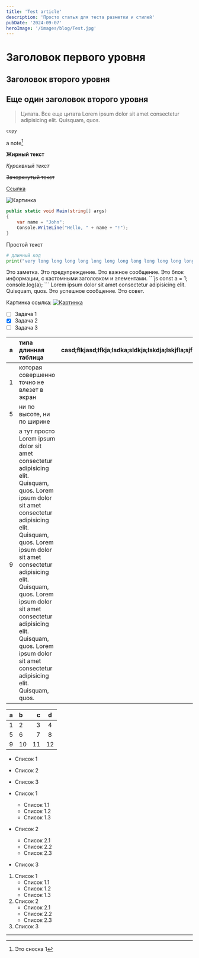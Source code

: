 ```yaml
---
title: 'Test article'
description: 'Просто статья для теста разметки и стилей'
pubDate: '2024-09-07'
heroImage: '/images/blog/Test.jpg'
---
```



# Заголовок первого уровня

## Заголовок второго уровня

## Еще один заголовок второго уровня

> Цитата. Все еще цитата Lorem ipsum dolor sit amet consectetur adipisicing elit. Quisquam, quos.

`copy`

a note[^1]

**Жирный текст**

*Курсивный текст*

~~Зачеркнутый текст~~

[Ссылка](https://www.google.com)

![Картинка](https://www.google.com/images/branding/googlelogo/1x/googlelogo_color_272x92dp.png)

```csharp
public static void Main(string[] args)
{
    var name = "John";
    Console.WriteLine("Hello, " + name + "!");
}
```

Простой текст

```python
# длинный код
print("very long long long long long long long long long long long long long long text")
```

<Note>
Это заметка.
</Note>

<Warning>
Это предупреждение.
</Warning>

<Important>
Это важное сообщение.
</Important>

<Info title="Info">
Это блок информации, с кастомными заголовком и элементами.
```js
const a = 1;
console.log(a);
```
Lorem ipsum dolor sit amet consectetur adipisicing elit. Quisquam, quos.
</Info>

<Success>
Это успешное сообщение.
</Success>

<Tip>
Это совет.
</Tip>

Картинка ссылка:
[![Картинка](https://www.google.com/images/branding/googlelogo/1x/googlelogo_color_272x92dp.png)](https://www.google.com)


- [ ] Задача 1
- [x] Задача 2
- [ ] Задача 3

| a | типа длинная таблица  |  casd;flkjasd;lfkja;lsdka;sldkja;lskdja;lskjfla;sjf;lajsf;lkasjfl;ajksdjf;alskjf;alsdfj |  d  |
| - | :- | -: | :-: |
| 1 | которая совершенно точно не влезет в экран  | 3  | 4   |
| 5 | ни по высоте, ни по ширине  | 7  | 8   |
| 9 | а тут просто Lorem ipsum dolor sit amet consectetur adipisicing elit. Quisquam, quos. Lorem ipsum dolor sit amet consectetur adipisicing elit. Quisquam, quos. Lorem ipsum dolor sit amet consectetur adipisicing elit. Quisquam, quos. Lorem ipsum dolor sit amet consectetur adipisicing elit. Quisquam, quos. Lorem ipsum dolor sit amet consectetur adipisicing elit. Quisquam, quos. | 11 | 12  |

| a | b  |  c |  d  |
| - | :- | -: | :-: |
| 1 | 2  | 3  | 4   |
| 5 | 6  | 7  | 8   |
| 9 | 10 | 11 | 12  |

* Список 1
* Список 2
* Список 3

* Список 1
    * Список 1.1
    * Список 1.2
    * Список 1.3
* Список 2
    * Список 2.1
    * Список 2.2
    * Список 2.3
* Список 3

1. Список 1
    * Список 1.1
    * Список 1.2
    * Список 1.3
2. Список 2
    * Список 2.1
    * Список 2.2
    * Список 2.3
3. Список 3

---

[^1]: Это сноска 1